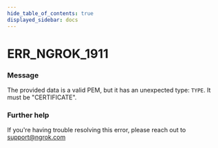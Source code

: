 ```yaml
---
hide_table_of_contents: true
displayed_sidebar: docs
---
```



# ERR_NGROK_1911

### Message

The provided data is a valid PEM, but it has an unexpected type: `TYPE`. It must be "CERTIFICATE".

### Further help

If you're having trouble resolving this error, please reach out to [support@ngrok.com](mailto:support@ngrok.com?subject=Help%20with%20ERR_NGROK_1911)

<ErrorDetails error="err_ngrok_1911" />

